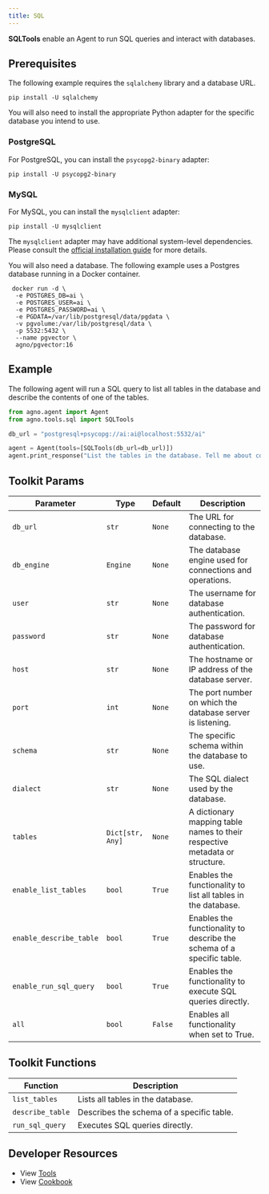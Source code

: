 ```yaml
---
title: SQL
---
```


**SQLTools** enable an Agent to run SQL queries and interact with databases.

## Prerequisites

The following example requires the `sqlalchemy` library and a database URL.

```shell
pip install -U sqlalchemy
```

You will also need to install the appropriate Python adapter for the specific database you intend to use.

### PostgreSQL

For PostgreSQL, you can install the `psycopg2-binary` adapter:

```shell
pip install -U psycopg2-binary
```

### MySQL

For MySQL, you can install the `mysqlclient` adapter:

```shell
pip install -U mysqlclient
```
The `mysqlclient` adapter may have additional system-level dependencies. Please consult the [official installation guide](https://github.com/PyMySQL/mysqlclient/blob/main/README.md#install) for more details.

You will also need a database. The following example uses a Postgres database running in a Docker container.

```shell
 docker run -d \
  -e POSTGRES_DB=ai \
  -e POSTGRES_USER=ai \
  -e POSTGRES_PASSWORD=ai \
  -e PGDATA=/var/lib/postgresql/data/pgdata \
  -v pgvolume:/var/lib/postgresql/data \
  -p 5532:5432 \
  --name pgvector \
  agno/pgvector:16
```

## Example

The following agent will run a SQL query to list all tables in the database and describe the contents of one of the tables.

```python cookbook/tools/sql_tools.py
from agno.agent import Agent
from agno.tools.sql import SQLTools

db_url = "postgresql+psycopg://ai:ai@localhost:5532/ai"

agent = Agent(tools=[SQLTools(db_url=db_url)])
agent.print_response("List the tables in the database. Tell me about contents of one of the tables", markdown=True)
```

## Toolkit Params

| Parameter                | Type             | Default | Description                                                                 |
| ------------------------ | ---------------- | ------- | --------------------------------------------------------------------------- |
| `db_url`                 | `str`            | `None`  | The URL for connecting to the database.                                     |
| `db_engine`              | `Engine`         | `None`  | The database engine used for connections and operations.                    |
| `user`                   | `str`            | `None`  | The username for database authentication.                                   |
| `password`               | `str`            | `None`  | The password for database authentication.                                   |
| `host`                   | `str`            | `None`  | The hostname or IP address of the database server.                          |
| `port`                   | `int`            | `None`  | The port number on which the database server is listening.                  |
| `schema`                 | `str`            | `None`  | The specific schema within the database to use.                             |
| `dialect`                | `str`            | `None`  | The SQL dialect used by the database.                                       |
| `tables`                 | `Dict[str, Any]` | `None`  | A dictionary mapping table names to their respective metadata or structure. |
| `enable_list_tables`     | `bool`           | `True`  | Enables the functionality to list all tables in the database.               |
| `enable_describe_table`  | `bool`           | `True`  | Enables the functionality to describe the schema of a specific table.       |
| `enable_run_sql_query`   | `bool`           | `True`  | Enables the functionality to execute SQL queries directly.                  |
| `all`                    | `bool`           | `False` | Enables all functionality when set to True.                                 |

## Toolkit Functions

| Function         | Description                               |
| ---------------- | ----------------------------------------- |
| `list_tables`    | Lists all tables in the database.         |
| `describe_table` | Describes the schema of a specific table. |
| `run_sql_query`  | Executes SQL queries directly.            |

## Developer Resources

- View [Tools](https://github.com/agno-agi/agno/blob/main/libs/agno/agno/tools/sql.py)
- View [Cookbook](https://github.com/agno-agi/agno/tree/main/cookbook/tools/sql_tools.py)
